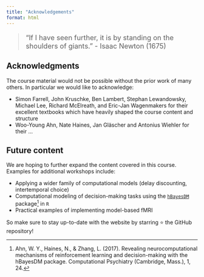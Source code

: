 ```yaml
---
title: "Acknowledgements"
format: html
---
```


::: {.quote-large style="font-size: 1.3em"}
> “If I have seen further, it is by standing on the shoulders of giants.” - Isaac Newton (1675)
:::

## Acknowledgments

The course material would not be possible without the prior work of many others. In particular we would like to acknowledge:

- Simon Farrell, John Kruschke, Ben Lambert, Stephan Lewandowsky, Michael Lee, Richard McElreath, and Eric-Jan Wagenmakers for their excellent textbooks which have heavily shaped the course content and structure
- Woo-Young Ahn, Nate Haines, Jan Gläscher and Antonius Wiehler for their ...

## Future content

We are hoping to further expand the content covered in this course. Examples for additional workshops include: 

- Applying a wider family of computational models (delay discounting, intertemporal choice)
- Computational modeling of decision-making tasks using the [`hBayesDM`](https://ccs-lab.github.io/hBayesDM/index.html) package[^1] in `R` 
- Practical examples of implementing model-based fMRI

[^1]: Ahn, W. Y., Haines, N., & Zhang, L. (2017). Revealing neurocomputational mechanisms of reinforcement learning and decision-making with the hBayesDM package. Computational Psychiatry (Cambridge, Mass.), 1, 24.

So make sure to stay up-to-date with the website by starring ⭐ the GitHub repository!
